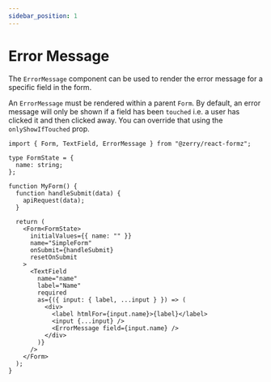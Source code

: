 ```yaml
---
sidebar_position: 1
---
```


# Error Message

The `ErrorMessage` component can be used to render the error message for a specific field in the form.

An `ErrorMessage` must be rendered within a parent `Form`. By default, an error message will only be shown
if a field has been `touched` i.e. a user has clicked it and then clicked away. You can override that 
using the `onlyShowIfTouched` prop.

```tsx
import { Form, TextField, ErrorMessage } from "@zerry/react-formz";

type FormState = {
  name: string;
};

function MyForm() {
  function handleSubmit(data) {
    apiRequest(data);
  }

  return (
    <Form<FormState>
      initialValues={{ name: "" }}
      name="SimpleForm"
      onSubmit={handleSubmit}
      resetOnSubmit
    >
      <TextField
        name="name"
        label="Name"
        required
        as={({ input: { label, ...input } }) => (
          <div>
            <label htmlFor={input.name}>{label}</label>
            <input {...input} />
            <ErrorMessage field={input.name} />
          </div>
        )}
      />
    </Form>
  );
}
```